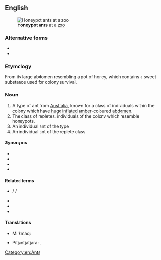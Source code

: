 {{also|honeypot ant}}
==English==
{{wikipedia|Honeypot ant}}
[[File:HoneyAnt.jpg|thumb|'''Honeypot ants''' at a [[zoo]]]]

===Alternative forms===
* {{l|en|honey pot ant}}
* {{l|en|honeypot ant}}

===Etymology===
{{compound|en|honeypot|ant}}
From its large abdomen resembling a pot of honey, which contains a sweet substance used for colony survival.

===Noun===
{{en-noun|head=[[honey]]-[[pot]] [[ant]]}}

# A type of ant from [[Australia]], known for a class of individuals within the colony which have [[huge]] [[inflate]]d [[amber]]-coloured [[abdomen]].
# The class of [[replete]]s, individuals of the colony which resemble honeypots.
# An individual ant of the type
# An individual ant of the replete class

====Synonyms====
* {{l|en|honey ant}}
* {{l|en|plerergate}}
* {{l|en|replete}}
* {{l|en|rotund}}

====Related terms====
* {{l|en|honeypot}} / {{l|en|honey-pot}} / {{l|en|honey pot}}
* {{l|en|honey}}
* {{l|en|pot}}
* {{l|en|ant}}

====Translations====
{{trans-top|type of ant}}
* Mi'kmaq: {{t|mic|sismo'qone'j|an}}
{{trans-mid}}
* Pitjantjatjara: {{t|pjt|tjaḻa}}, {{t|pjt|tjala}}
{{trans-bottom}}

[[Category:en:Ants]]